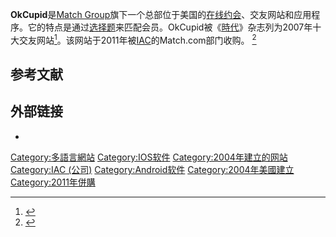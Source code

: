 {{Infobox website
|name             = OkCupid|logo=OkCupid logo.svg
|url              = {{url|www.okcupid.com}}
|commercial       = 是
|type             = [[在线约会|在线约会]]
|registration     = 
|owner            = [[Match_Group|Match Group]]
|author           = {{ubl |Chris Coyne |{{link-en|Sam Yagan}} |{{link-en|Christian Rudder}} |Max Krohn}}
|launch_date      = {{start date and age|2004|1|19}}
|current_status   = 運營中
}}'''OkCupid'''是[[Match_Group|Match Group]]旗下一个总部位于美国的[[在线约会|在线约会]]、交友网站和应用程序。它的特点是通过[[选择题|选择题]]来匹配会员。OkCupid被《[[時代雜誌|時代]]》杂志列为2007年十大交友网站<ref>{{Cite journal|title=OkCupid.com - Top Online Dating Sites|url=http://www.time.com/time/specials/packages/article/0,28804,1988896_1988908_1989179,00.html|last=Schmidt|first=Tracy Samantha|date=February 14, 2007|journal=Time|accessdate=May 23, 2011|archiveurl=https://web.archive.org/web/20101009061007/http://www.time.com/time/specials/packages/article/0,28804,1988896_1988908_1989179,00.html|archivedate=2010-10-09|dead-url=no}}</ref>。该网站于2011年被[[IAC_(公司)|IAC]]的Match.com部门收购。 <ref>{{Cite web|title=IAC's Match.com Acquires Online Dating Site OkCupid For $50M In Cash|url=https://techcrunch.com/2011/02/02/match-com-acquires-online-dating-site-okcupid-for-50-million-in-cash/|accessdate=2013-11-01|date=2011-02-02|publisher=TechCrunch|archive-date=2021-02-03|archive-url=https://web.archive.org/web/20210203152129/https://techcrunch.com/2011/02/02/match-com-acquires-online-dating-site-okcupid-for-50-million-in-cash/|dead-url=no}}</ref>

== 参考文献 ==
{{Reflist|30em}}

== 外部链接 ==
* {{Official website|www.okcupid.com}}

[[Category:多語言網站|Category:多語言網站]]
[[Category:IOS软件|Category:IOS软件]]
[[Category:2004年建立的网站|Category:2004年建立的网站]]
[[Category:IAC_(公司)|Category:IAC (公司)]]
[[Category:Android软件|Category:Android软件]]
[[Category:2004年美國建立|Category:2004年美國建立]]
[[Category:2011年併購|Category:2011年併購]]